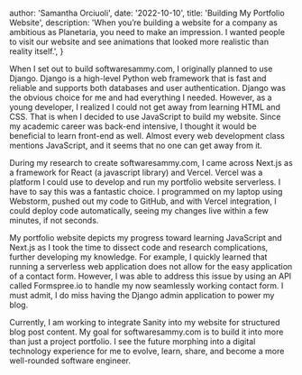 
  author: 'Samantha Orciuoli',
  date: '2022-10-10',
  title: 'Building My Portfolio Website',
  description:
    'When you’re building a website for a company as ambitious as Planetaria, you need to make an impression. I wanted people to visit our website and see animations that looked more realistic than reality itself.',
}


When I set out to build softwaresammy.com, I originally planned to use Django. Django is a high-level Python web framework that is fast and reliable and supports both databases and user authentication. Django was the obvious choice for me and had everything I needed. However, as a young developer, I realized I could not get away from learning HTML and CSS. That is when I decided to use JavaScript to build my website. Since my academic career was back-end intensive, I thought it would be beneficial to learn front-end as well. Almost every web development class mentions JavaScript, and it seems that no one can get away from it.

During my research to create softwaresammy.com, I came across Next.js as a framework for React (a javascript library) and Vercel. Vercel was a platform I could use to develop and run my portfolio website serverless. I have to say this was a fantastic choice. I programmed on my laptop using Webstorm, pushed out my code to GitHub, and with Vercel integration, I could deploy code automatically, seeing my changes live within a few minutes, if not seconds.

My portfolio website depicts my progress toward learning JavaScript and Next.js as I took the time to dissect code and research complications, further developing my knowledge. For example, I quickly learned that running a serverless web application does not allow for the easy application of a contact form. However, I was able to address this issue by using an API called Formspree.io to handle my now seamlessly working contact form. I must admit, I do miss having the Django admin application to power my blog.

Currently, I am working to integrate Sanity into my website for structured blog post content. My goal for softwaresammy.com is to build it into more than just a project portfolio. I see the future morphing into a digital technology experience for me to evolve, learn, share, and become a more well-rounded software engineer.
